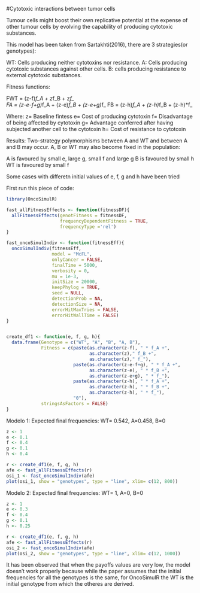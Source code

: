 
#Cytotoxic interactions between tumor cells

Tumour cells might boost their own replicative potential at the expense of other tumour cells by evolving the capability of producing cytotoxic substances.

This model has been taken from Sartakhti(2016), there are 3 strategies(or genotypes):

WT: Cells producing neither cytotoxins nor resistance.
A: Cells producing cytotoxic substances against other cells. 
B: cells producing resistance to external cytotoxic substances.


Fitness functions:

FWT = (z-f)*f_A + z*f_B + z*f_            
FA = (z-e-f+g)*f_A + (z-e)*f_B + (z-e+g)*f_
FB = (z-h)*f_A + (z-h)*f_B + (z-h)*f_

Where:
z= Baseline fintess
e= Cost of producing cytotoxin
f= Disadvantage of being affected by cytotoxin
g= Advantage conferred after having subjected another cell to the cytotoxin
h= Cost of resistance to cytotoxin

Results:
Two-strategy polymorphisms between A and WT and between A and B may occur. A, B or WT may also become fixed in the population:

A is favoured by small e, large g,  small f and large g
B is favoured by small h
WT is favoured by small f

Some cases with differetn initial values of e, f, g and h have been tried

First run this piece of code:
```r
library(OncoSimulR)

fast_allFitnessEffects <- function(fitnessDF){
  allFitnessEffects(genotFitness = fitnessDF,
                    frequencyDependentFitness = TRUE,
                    frequencyType ='rel')
}

fast_oncoSimulIndiv <- function(fitnessEff){
  oncoSimulIndiv(fitnessEff,
                 model = "McFL",
                 onlyCancer = FALSE,
                 finalTime = 5000,
                 verbosity = 0,
                 mu = 1e-3,
                 initSize = 20000,
                 keepPhylog = TRUE,
                 seed = NULL,
                 detectionProb = NA,
                 detectionSize = NA,
                 errorHitMaxTries = FALSE,
                 errorHitWallTime = FALSE)
}


create_df1 <- function(e, f, g, h){
  data.frame(Genotype = c("WT", "A", "B", "A, B"),
             Fitness = c(paste(as.character(z-f), " * f_A +", 
                               as.character(z)," f_B +",
                               as.character(z)," f_"),
                         paste(as.character(z-e-f+g), " * f_A +",
                               as.character(z-e), " * f_B +",
                               as.character(z-e+g), " * f_"),
                         paste(as.character(z-h), " * f_A +",
                               as.character(z-h), " * f_B +",
                               as.character(z-h), " * f_"),
                         "0"),
             stringsAsFactors = FALSE)
}

```

Modelo 1: Expected final frequencies: WT= 0.542, A=0.458, B=0

```r
z <- 1
e <- 0.1
f <- 0.4
g <- 0.1
h <- 0.4

r <- create_df1(e, f, g, h)
afe <- fast_allFitnessEffects(r)
osi_1 <- fast_oncoSimulIndiv(afe)
plot(osi_1, show = "genotypes", type = "line", xlim= c(12, 800))

```

Modelo 2: Expected final frequencies: WT= 1, A=0, B=0

```r
z <- 1
e <- 0.3
f <- 0.4
g <- 0.1
h <- 0.25

r <- create_df1(e, f, g, h)
afe <- fast_allFitnessEffects(r)
osi_2 <- fast_oncoSimulIndiv(afe)
plot(osi_2, show = "genotypes", type = "line", xlim= c(12, 1000))

```

It has been observed that when the payoffs values are very low, the model doesn't work properly because while the paper assumes that the initial frequencies for all the genotypes is the same, for OncoSimulR the WT is the initial genotype from which the otheres are derived.
